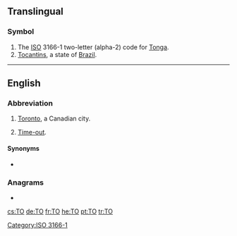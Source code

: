 {{also|Appendix:Variations of "to"}}
==Translingual==

===Symbol===
{{head|mul|symbol}}
# The [[ISO]] 3166-1 two-letter (alpha-2) code for [[Tonga]].
# [[Tocantins]], a state of [[Brazil]].

[[Category:ISO 3166-1]]

----

==English==

===Abbreviation===
{{rfc-header|Abbreviation}}
{{head|en|abbreviation}}

# {{label|en|informal}} [[Toronto]], a Canadian city.
# {{label|en|sports}} [[time-out|Time-out]].

====Synonyms====
* {{l|en|T.O.}}

===Anagrams===
* {{l|en|OT}}

[[cs:TO]]
[[de:TO]]
[[fr:TO]]
[[he:TO]]
[[pt:TO]]
[[tr:TO]]